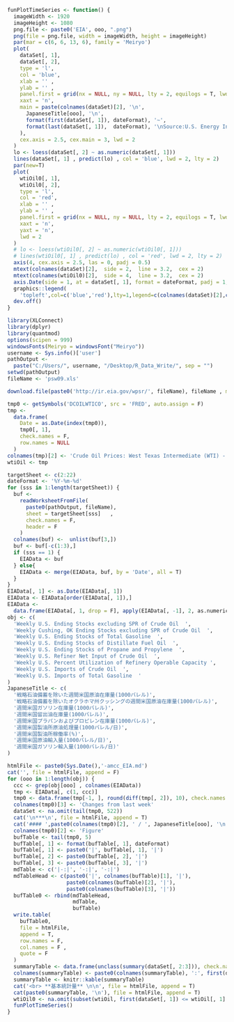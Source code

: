 ```r
funPlotTimeSeries <- function() {
  imageWidth <- 1920
  imageHeight <- 1080
  png.file <- paste0('EIA', ooo, ".png")
  png(file = png.file, width = imageWidth, height = imageHeight)
  par(mar = c(6, 6, 13, 6), family = 'Meiryo')
  plot(
    dataSet[, 1],
    dataSet[, 2],
    type = 'l',
    col = 'blue',
    xlab = '' ,
    ylab = '' ,
    panel.first = grid(nx = NULL, ny = NULL, lty = 2, equilogs = T, lwd = 2) ,
    xaxt = 'n',
    main = paste(colnames(dataSet)[2], '\n',
      JapaneseTitle[ooo], '\n',
      format(first(dataSet[, 1]), dateFormat), '~',
      format(last(dataSet[, 1]),  dateFormat), '\nSource:U.S. Energy Information Administration (EIA) '
    ),
    cex.axis = 2.5, cex.main = 3, lwd = 2
  )
  lo <- loess(dataSet[, 2] ~ as.numeric(dataSet[, 1]))
  lines(dataSet[, 1] , predict(lo) , col = 'blue', lwd = 2, lty = 2)
  par(new=T)
  plot(
    wtiOil0[, 1],
    wtiOil0[, 2],
    type = 'l',
    col = 'red',
    xlab = '' ,
    ylab = '' ,
    panel.first = grid(nx = NULL, ny = NULL, lty = 2, equilogs = T, lwd = 2) ,
    xaxt = 'n',
    yaxt = 'n',
    lwd = 2
  )
  # lo <- loess(wtiOil0[, 2] ~ as.numeric(wtiOil0[, 1]))
  # lines(wtiOil0[, 1] , predict(lo) , col = 'red', lwd = 2, lty = 2)
  axis(4, cex.axis = 2.5, las = 0, padj = 0.5)
  mtext(colnames(dataSet)[2],  side = 2,  line = 3.2,  cex = 2)
  mtext(colnames(wtiOil0)[2],  side = 4,  line = 3.2,  cex = 2)
  axis.Date(side = 1, at = dataSet[, 1], format = dateFormat, padj = 1, cex.axis = 2)
  graphics::legend(
    'topleft',col=c('blue','red'),lty=1,legend=c(colnames(dataSet)[2],colnames(wtiOil0)[2]),cex=2.5,bty='n')
  dev.off()
}
```

```r
library(XLConnect)
library(dplyr)
library(quantmod)
options(scipen = 999)
windowsFonts(Meiryo = windowsFont("Meiryo"))
username <- Sys.info()['user']
pathOutput <-
  paste("C:/Users/", username, "/Desktop/R_Data_Write/", sep = "")
setwd(pathOutput)
fileName <- 'psw09.xls'
```

```r
download.file(paste0('http://ir.eia.gov/wpsr/', fileName), fileName , mode = "wb")
```

```r
tmp0 <- getSymbols('DCOILWTICO', src = 'FRED', auto.assign = F)
tmp <-
  data.frame(
    Date = as.Date(index(tmp0)),
    tmp0[, 1],
    check.names = F,
    row.names = NULL
  )
colnames(tmp)[2] <- 'Crude Oil Prices: West Texas Intermediate (WTI) - Cushing, Oklahoma'
wtiOil <- tmp
```

```r
targetSheet <- c(2:22)
dateFormat <- '%Y-%m-%d'
for (sss in 1:length(targetSheet)) {
  buf <-
    readWorksheetFromFile(
      paste0(pathOutput, fileName),
      sheet = targetSheet[sss]   ,
      check.names = F,
      header = F
    )
  colnames(buf) <-  unlist(buf[3,])
  buf <- buf[-c(1:3),]
  if (sss == 1) {
    EIAData <- buf
  } else{
    EIAData <- merge(EIAData, buf, by = 'Date', all = T)
  }
}
EIAData[, 1] <- as.Date(EIAData[, 1])
EIAData <- EIAData[order(EIAData[, 1]),]
EIAData <-
  data.frame(EIAData[, 1, drop = F], apply(EIAData[, -1], 2, as.numeric), check.names = F)
obj <- c(
  'Weekly U.S. Ending Stocks excluding SPR of Crude Oil  ',
  'Weekly Cushing, OK Ending Stocks excluding SPR of Crude Oil  ',
  'Weekly U.S. Ending Stocks of Total Gasoline  ',
  'Weekly U.S. Ending Stocks of Distillate Fuel Oil  ',
  'Weekly U.S. Ending Stocks of Propane and Propylene  ',
  'Weekly U.S. Refiner Net Input of Crude Oil  ',
  'Weekly U.S. Percent Utilization of Refinery Operable Capacity ',
  'Weekly U.S. Imports of Crude Oil  ',
  'Weekly U.S. Imports of Total Gasoline  '
)
JapaneseTitle <- c(
  '戦略石油備蓄を除いた週間米国原油在庫量(1000バレル)',
  '戦略石油備蓄を除いたオクラホマ州クッシングの週間米国原油在庫量(1000バレル)',
  '週間米国ガソリン在庫量(1000バレル)',
  '週間米国留出油在庫量(1000バレル)',
  '週間米国プラパンおよびプロピレン在庫量(1000バレル)',
  '週間米国製油所原油処理量(1000バレル/日)',
  '週間米国製油所稼働率(%)',
  '週間米国原油輸入量(1000バレル/日)',
  '週間米国ガソリン輸入量(1000バレル/日)'
)
```

```r
htmlFile <- paste0(Sys.Date(),'-amcc_EIA.md')
cat('', file = htmlFile, append = F)
for (ooo in 1:length(obj)) {
  ccc <- grep(obj[ooo] , colnames(EIAData))
  tmp <- EIAData[, c(1, ccc)]
  tmp0 <- data.frame(tmp[-1, ], round(diff(tmp[, 2]), 10), check.names = F)
  colnames(tmp0)[3] <- 'Changes from last week'
  dataSet <- na.omit(tail(tmp0, 522))
  cat('\n***\n', file = htmlFile, append = T)
  cat('#### ',paste0(colnames(tmp0)[2], ' / ', JapaneseTitle[ooo], '\n'), file = htmlFile, append = T)
  colnames(tmp0)[2] <- 'Figure'
  bufTable <- tail(tmp0, 5)
  bufTable[, 1] <- format(bufTable[, 1], dateFormat)
  bufTable[, 1] <- paste0('|', bufTable[, 1], '|')
  bufTable[, 2] <- paste0(bufTable[, 2], '|')
  bufTable[, 3] <- paste0(bufTable[, 3], '|')
  mdTable <- c('|-:|', '-:|', '-:|')
  mdTableHead <- c(paste0('|', colnames(bufTable)[1], '|'),
                   paste0(colnames(bufTable)[2], '|'),
                   paste0(colnames(bufTable)[3], '|'))
  bufTable0 <- rbind(mdTableHead,
                     mdTable,
                     bufTable)
  write.table(
    bufTable0,
    file = htmlFile,
    append = T,
    row.names = F,
    col.names = F ,
    quote = F
  )
  summaryTable <- data.frame(unclass(summary(dataSet[, 2:3])), check.names = F, stringsAsFactors = F)
  colnames(summaryTable) <- paste0(colnames(summaryTable), ':', first(dataSet[, 1]), '~', last(dataSet[, 1]))
  summaryTable <- knitr::kable(summaryTable)
  cat('<br> **基本統計量** \n\n', file = htmlFile, append = T)
  cat(paste0(summaryTable, '\n'), file = htmlFile, append = T)
  wtiOil0 <- na.omit(subset(wtiOil, first(dataSet[, 1]) <= wtiOil[, 1] & wtiOil[, 1] <= last(dataSet[, 1])))
  funPlotTimeSeries()
}
```